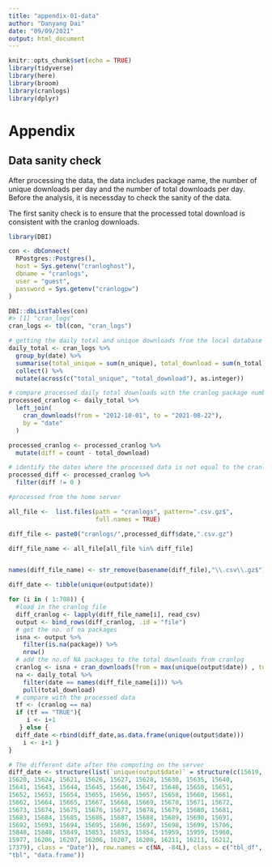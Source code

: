 ```yaml
---
title: "appendix-01-data"
author: "Danyang Dai"
date: "09/09/2021"
output: html_document
---
```


```r
knitr::opts_chunk$set(echo = TRUE)
library(tidyverse)
library(here)
library(broom)
library(cranlogs)
library(dplyr)
```

# Appendix 

## Data sanity check  

After processing the data, the data includes package name, the number of unique downloads per day and the number of total downloads per day. Before the analysis, it is necessday to check the sanity of the data. 

The first sanity check is to ensure that the processed total download is consistent with the cranlog downloads.

```r
library(DBI)

con <- dbConnect(
  RPostgres::Postgres(),
  host = Sys.getenv("cranloghost"),
  dbname = "cranlogs",
  user = "guest",
  password = Sys.getenv("cranlogpw")
)

DBI::dbListTables(con)
#> [1] "cran_logs"
cran_logs <- tbl(con, "cran_logs")
```


```r
# getting the daily total and unique downloads from the local database 
daily_total <- cran_logs %>%
  group_by(date) %>%
  summarise(total_unique = sum(n_unique), total_download = sum(n_total)) %>%
  collect() %>%
  mutate(across(c("total_unique", "total_download"), as.integer))
```

```r
# compare processed daily total downloads with the cranlog package number 
processed_cranlog <- daily_total %>% 
  left_join(
    cran_downloads(from = "2012-10-01", to = "2021-08-22"),
    by = "date"
  ) 

processed_cranlog <- processed_cranlog %>% 
  mutate(diff = count - total_download)

# identify the dates where the processed data is not equal to the cranlog downloads 
processed_diff <- processed_cranlog %>% 
  filter(diff != 0 )

```


```r
#processed from the home server 

all_file <-  list.files(path = "cranlogs", pattern=".csv.gz$",
                        full.names = TRUE) 

diff_file <- paste0("cranlogs/",processed_diff$date,".csv.gz")

diff_file_name <- all_file[all_file %in% diff_file]


names(diff_file_name) <- str_remove(basename(diff_file),"\\.csv\\.gz$")

diff_date <- tibble(unique(output$date))

for (i in ( 1:708)) {
  #load in the cranlog file
  diff_cranlog <- lapply(diff_file_name[i], read_csv)
  output <- bind_rows(diff_cranlog, .id = "file")
  # get the no. of na packages 
  isna <- output %>% 
    filter(is.na(package)) %>% 
    nrow()
  # add the no.of NA packages to the total downloads from cranlog 
  cranlog <- isna + cran_downloads(from = max(unique(output$date)) , to = max(unique(output$date)))$count
  na <- daily_total %>% 
    filter(date == names(diff_file_name[i])) %>% 
    pull(total_download)
  # compare with the processed data 
  tf <- (cranlog == na)
  if (tf == "TRUE"){
     i <- i+1
   } else {
  diff_date <-rbind(diff_date,as.data.frame(unique(output$date)))
    i <- i+1 }
}

```


```r
# The different date after the computing on the server 
diff_date <- structure(list(`unique(output$date)` = structure(c(15619, 15619, 
15620, 15624, 15621, 15626, 15627, 15628, 15630, 15635, 15640, 
15641, 15643, 15644, 15645, 15646, 15647, 15648, 15650, 15651, 
15652, 15653, 15654, 15655, 15656, 15657, 15658, 15660, 15661, 
15662, 15664, 15665, 15667, 15668, 15669, 15670, 15671, 15672, 
15673, 15674, 15675, 15676, 15677, 15678, 15679, 15680, 15681, 
15683, 15684, 15685, 15686, 15687, 15688, 15689, 15690, 15691, 
15692, 15693, 15694, 15695, 15696, 15697, 15698, 15699, 15706, 
15848, 15848, 15849, 15853, 15853, 15854, 15959, 15959, 15960, 
15977, 16206, 16207, 16206, 16207, 16208, 16211, 16211, 16212, 
17379), class = "Date")), row.names = c(NA, -84L), class = c("tbl_df", 
"tbl", "data.frame"))
```



